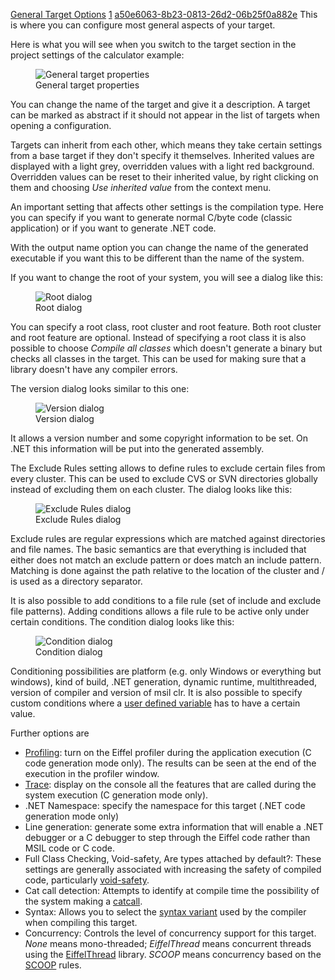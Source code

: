 [[Property:title|General Target Options]]
[[Property:weight|1]]
[[Property:uuid|a50e6063-8b23-0813-26d2-06b25f0a882e]]
This is where you can configure most general aspects of your target.

Here is what you will see when you switch to the target section in the project settings of the calculator example:

[[Image:target-options|General target properties]]  

You can change the name of the target and give it a description. A target can be marked as abstract if it should not appear in the list of targets when opening a configuration.

Targets can inherit from each other, which means they take certain settings from a base target if they don't specify it themselves. Inherited values are displayed with a light grey, overridden values with a light red background. Overridden values can be reset to their inherited value, by right clicking on them and choosing ''Use inherited value'' from the context menu.

An important setting that affects other settings is the compilation type. Here you can specify if you want to generate normal C/byte code (classic application) or if you want to generate .NET code.

With the output name option you can change the name of the generated executable if you want this to be different than the name of the system.

If you want to change the root of your system, you will see a dialog like this:

[[Image:root-dialog|Root dialog]]  

You can specify a root class, root cluster and root feature. Both root cluster and root feature are optional. Instead of specifying a root class it is also possible to choose ''Compile all classes'' which doesn't generate a binary but checks all classes in the target. This can be used for making sure that a library doesn't have any compiler errors. 

The version dialog looks similar to this one:

[[Image:version-dialog|Version dialog]]  

It allows a version number and some copyright information to be set. On .NET this information will be put into the generated assembly.

<span id="file_pattern"></span> 
The Exclude Rules setting allows to define rules to exclude certain files from every cluster. This can be used to exclude CVS or SVN directories globally instead of excluding them on each cluster. The dialog looks like this:

[[Image:exclude-dialog|Exclude Rules dialog]]  

Exclude rules are regular expressions which are matched against directories and file names. The basic semantics are that everything is included that either does not match an exclude pattern or does match an include pattern. Matching is done against the path relative to the location of the cluster and / is used as a directory separator. 

{{sample| We have a recursive cluster in c:\projects\calculator\cluster and in there we have a file c:\projects\calculator\cluster\interface\ignore_me.e<br/>
Matching would now be first done against ''/interface'' and then against ''/interface/ignore_me.e''<br/>
A rule like ''^/interface$'' would exclude the whole subdirectory, a rule like ''^/interface/ignore_me\.e$'' would only exclude the ignore_me.e class. }}

<span id="condition"></span> 
It is also possible to add conditions to a file rule (set of include and exclude file patterns). Adding conditions allows a file rule to be active only under certain conditions. The condition dialog looks like this:

[[Image:condition-dialog|Condition dialog]]  

Conditioning possibilities are platform (e.g. only Windows or everything but windows), kind of build, .NET generation, dynamic runtime, multithreaded, version of compiler and version of msil clr. It is also possible to specify custom conditions where a [[variables|user defined variable]] has to have a certain value.

Further options are
* [[Profiling]]: turn on the Eiffel profiler during the application execution (C code generation mode only). The results can be seen at the end of the execution in the profiler window.
* [[Tracing|Trace]]: display on the console all the features that are called during the system execution (C generation mode only).
* .NET Namespace: specify the namespace for this target (.NET code generation mode only)
* Line generation: generate some extra information that will enable a .NET debugger or a C debugger to step through the Eiffel code rather than MSIL code or C code.
* Full Class Checking, Void-safety, Are types attached by default?: These settings are generally associated with increasing the safety of compiled code, particularly [[Creating a new void-safe project#Project settings for void-safe projects|void-safety]].
* Cat call detection: Attempts to identify at compile time the possibility of the system making a [[ET: Inheritance#Catcalls|catcall]].
* Syntax: Allows you to select the [[Setting the syntax variant|syntax variant]] used by the compiler when compiling this target.
* Concurrency: Controls the level of concurrency support for this target. ''None'' means mono-threaded; ''EiffelThread'' means concurrent threads using the [[EiffelThread Tutorial|EiffelThread]] library. ''SCOOP'' means concurrency based on the [[Concurrent programming with SCOOP|SCOOP]] rules.


